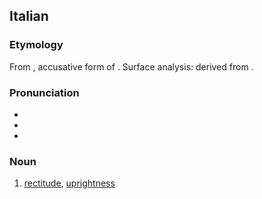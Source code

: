 ==Italian==

===Etymology===
{{PIE root|it|h₃reǵ}}
From {{etyl|la|it}} {{m|la|rectitūdinem}}, accusative form of {{m|la|rectitūdō||straightness, uprightness}}. Surface analysis: derived from {{suffix|retto|alt1=rett(o)|t1=right, just|itudine|t2=-itude|pos2=suffix indicating a state of being|lang=it}}.

===Pronunciation===
* {{IPA|/retːiˈtudine/|[r̺et̪.t̪iˈt̪uː.d̪i.n̺e]|lang=it}}
* {{rhymes|udine|lang=it}}
* {{hyphenation|ret|ti|tù|di|ne|lang=it}}

===Noun===
{{it-noun|f}}

# [[rectitude]], [[uprightness]]